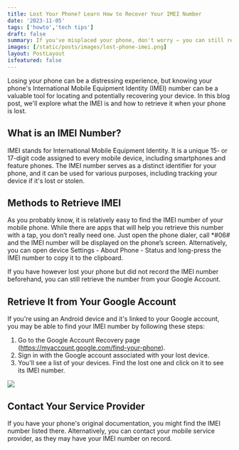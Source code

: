 ```yaml
---
title: Lost Your Phone? Learn How to Recover Your IMEI Number
date: '2023-11-05'
tags: ['howto','tech tips']
draft: false
summary: If you've misplaced your phone, don't worry – you can still retrieve its unique IMEI number. Discover the steps to recover your IMEI and safeguard your device. Keep your phone secure even when it's lost.
images: [/static/posts/images/lost-phone-imei.png]
layout: PostLayout
isfeatured: false
---
```


Losing your phone can be a distressing experience, but knowing your phone's International Mobile Equipment Identity (IMEI) number can be a valuable tool for locating and potentially recovering your device. In this blog post, we'll explore what the IMEI is and how to retrieve it when your phone is lost.

## What is an IMEI Number?

IMEI stands for International Mobile Equipment Identity. It is a unique 15- or 17-digit code assigned to every mobile device, including smartphones and feature phones. The IMEI number serves as a distinct identifier for your phone, and it can be used for various purposes, including tracking your device if it's lost or stolen.

## Methods to Retrieve IMEI

As you probably know, it is relatively easy to find the IMEI number of your mobile phone. While there are apps that will help you retrieve this number with a tap, you don’t really need one. Just open the phone dialer, call \*#06# and the IMEI number will be displayed on the phone’s screen. Alternatively, you can open device Settings - About Phone - Status and long-press the IMEI number to copy it to the clipboard.

If you have however lost your phone but did not record the IMEI number beforehand, you can still retrieve the number from your Google Account.

## Retrieve It from Your Google Account

If you're using an Android device and it's linked to your Google account, you may be able to find your IMEI number by following these steps:

1. Go to the Google Account Recovery page (https://myaccount.google.com/find-your-phone).
2. Sign in with the Google account associated with your lost device.
3. You'll see a list of your devices. Find the lost one and click on it to see its IMEI number.

![](/static/posts/images/lost-phone-imei.png)

## Contact Your Service Provider

If you have your phone's original documentation, you might find the IMEI number listed there. Alternatively, you can contact your mobile service provider, as they may have your IMEI number on record.
